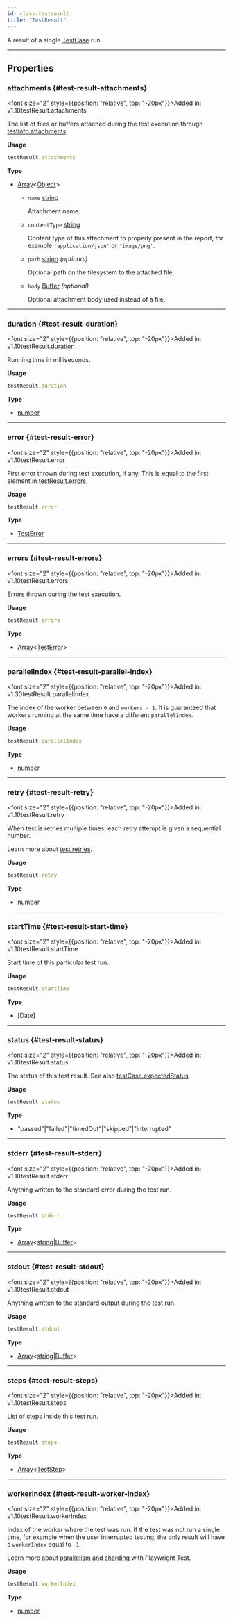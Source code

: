 ```yaml
---
id: class-testresult
title: "TestResult"
---
```



A result of a single [TestCase] run.


---

## Properties

### attachments {#test-result-attachments}

<font size="2" style={{position: "relative", top: "-20px"}}>Added in: v1.10</font><x-search>testResult.attachments</x-search>

The list of files or buffers attached during the test execution through [testInfo.attachments](/api/class-testinfo.mdx#test-info-attachments).

**Usage**

```js
testResult.attachments
```

**Type**
- [Array]<[Object]>
  - `name` [string]
    
    Attachment name.
  - `contentType` [string]
    
    Content type of this attachment to properly present in the report, for example `'application/json'` or `'image/png'`.
  - `path` [string] *(optional)*
    
    Optional path on the filesystem to the attached file.
  - `body` [Buffer] *(optional)*
    
    Optional attachment body used instead of a file.

---

### duration {#test-result-duration}

<font size="2" style={{position: "relative", top: "-20px"}}>Added in: v1.10</font><x-search>testResult.duration</x-search>

Running time in milliseconds.

**Usage**

```js
testResult.duration
```

**Type**
- [number]

---

### error {#test-result-error}

<font size="2" style={{position: "relative", top: "-20px"}}>Added in: v1.10</font><x-search>testResult.error</x-search>

First error thrown during test execution, if any. This is equal to the first element in [testResult.errors](/api/class-testresult.mdx#test-result-errors).

**Usage**

```js
testResult.error
```

**Type**
- [TestError]

---

### errors {#test-result-errors}

<font size="2" style={{position: "relative", top: "-20px"}}>Added in: v1.10</font><x-search>testResult.errors</x-search>

Errors thrown during the test execution.

**Usage**

```js
testResult.errors
```

**Type**
- [Array]<[TestError]>

---

### parallelIndex {#test-result-parallel-index}

<font size="2" style={{position: "relative", top: "-20px"}}>Added in: v1.30</font><x-search>testResult.parallelIndex</x-search>

The index of the worker between `0` and `workers - 1`. It is guaranteed that workers running at the same time have a different `parallelIndex`.

**Usage**

```js
testResult.parallelIndex
```

**Type**
- [number]

---

### retry {#test-result-retry}

<font size="2" style={{position: "relative", top: "-20px"}}>Added in: v1.10</font><x-search>testResult.retry</x-search>

When test is retries multiple times, each retry attempt is given a sequential number.

Learn more about [test retries](../test-retries.mdx#retries).

**Usage**

```js
testResult.retry
```

**Type**
- [number]

---

### startTime {#test-result-start-time}

<font size="2" style={{position: "relative", top: "-20px"}}>Added in: v1.10</font><x-search>testResult.startTime</x-search>

Start time of this particular test run.

**Usage**

```js
testResult.startTime
```

**Type**
- [Date]

---

### status {#test-result-status}

<font size="2" style={{position: "relative", top: "-20px"}}>Added in: v1.10</font><x-search>testResult.status</x-search>

The status of this test result. See also [testCase.expectedStatus](/api/class-testcase.mdx#test-case-expected-status).

**Usage**

```js
testResult.status
```

**Type**
- "passed"|"failed"|"timedOut"|"skipped"|"interrupted"

---

### stderr {#test-result-stderr}

<font size="2" style={{position: "relative", top: "-20px"}}>Added in: v1.10</font><x-search>testResult.stderr</x-search>

Anything written to the standard error during the test run.

**Usage**

```js
testResult.stderr
```

**Type**
- [Array]<[string]|[Buffer]>

---

### stdout {#test-result-stdout}

<font size="2" style={{position: "relative", top: "-20px"}}>Added in: v1.10</font><x-search>testResult.stdout</x-search>

Anything written to the standard output during the test run.

**Usage**

```js
testResult.stdout
```

**Type**
- [Array]<[string]|[Buffer]>

---

### steps {#test-result-steps}

<font size="2" style={{position: "relative", top: "-20px"}}>Added in: v1.10</font><x-search>testResult.steps</x-search>

List of steps inside this test run.

**Usage**

```js
testResult.steps
```

**Type**
- [Array]<[TestStep]>

---

### workerIndex {#test-result-worker-index}

<font size="2" style={{position: "relative", top: "-20px"}}>Added in: v1.10</font><x-search>testResult.workerIndex</x-search>

Index of the worker where the test was run. If the test was not run a single time, for example when the user interrupted testing, the only result will have a `workerIndex` equal to `-1`.

Learn more about [parallelism and sharding](../test-parallel.mdx) with Playwright Test.

**Usage**

```js
testResult.workerIndex
```

**Type**
- [number]


[Accessibility]: /api/class-accessibility.mdx "Accessibility"
[Android]: /api/class-android.mdx "Android"
[AndroidDevice]: /api/class-androiddevice.mdx "AndroidDevice"
[AndroidInput]: /api/class-androidinput.mdx "AndroidInput"
[AndroidSocket]: /api/class-androidsocket.mdx "AndroidSocket"
[AndroidWebView]: /api/class-androidwebview.mdx "AndroidWebView"
[APIRequest]: /api/class-apirequest.mdx "APIRequest"
[APIRequestContext]: /api/class-apirequestcontext.mdx "APIRequestContext"
[APIResponse]: /api/class-apiresponse.mdx "APIResponse"
[APIResponseAssertions]: /api/class-apiresponseassertions.mdx "APIResponseAssertions"
[Browser]: /api/class-browser.mdx "Browser"
[BrowserContext]: /api/class-browsercontext.mdx "BrowserContext"
[BrowserServer]: /api/class-browserserver.mdx "BrowserServer"
[BrowserType]: /api/class-browsertype.mdx "BrowserType"
[CDPSession]: /api/class-cdpsession.mdx "CDPSession"
[ConsoleMessage]: /api/class-consolemessage.mdx "ConsoleMessage"
[Coverage]: /api/class-coverage.mdx "Coverage"
[Dialog]: /api/class-dialog.mdx "Dialog"
[Download]: /api/class-download.mdx "Download"
[Electron]: /api/class-electron.mdx "Electron"
[ElectronApplication]: /api/class-electronapplication.mdx "ElectronApplication"
[ElementHandle]: /api/class-elementhandle.mdx "ElementHandle"
[FileChooser]: /api/class-filechooser.mdx "FileChooser"
[Frame]: /api/class-frame.mdx "Frame"
[FrameLocator]: /api/class-framelocator.mdx "FrameLocator"
[GenericAssertions]: /api/class-genericassertions.mdx "GenericAssertions"
[JSHandle]: /api/class-jshandle.mdx "JSHandle"
[Keyboard]: /api/class-keyboard.mdx "Keyboard"
[Locator]: /api/class-locator.mdx "Locator"
[LocatorAssertions]: /api/class-locatorassertions.mdx "LocatorAssertions"
[Logger]: /api/class-logger.mdx "Logger"
[Mouse]: /api/class-mouse.mdx "Mouse"
[Page]: /api/class-page.mdx "Page"
[PageAssertions]: /api/class-pageassertions.mdx "PageAssertions"
[Playwright]: /api/class-playwright.mdx "Playwright"
[PlaywrightAssertions]: /api/class-playwrightassertions.mdx "PlaywrightAssertions"
[Request]: /api/class-request.mdx "Request"
[Response]: /api/class-response.mdx "Response"
[Route]: /api/class-route.mdx "Route"
[Selectors]: /api/class-selectors.mdx "Selectors"
[SnapshotAssertions]: /api/class-snapshotassertions.mdx "SnapshotAssertions"
[TimeoutError]: /api/class-timeouterror.mdx "TimeoutError"
[Touchscreen]: /api/class-touchscreen.mdx "Touchscreen"
[Tracing]: /api/class-tracing.mdx "Tracing"
[Video]: /api/class-video.mdx "Video"
[WebSocket]: /api/class-websocket.mdx "WebSocket"
[Worker]: /api/class-worker.mdx "Worker"
[Fixtures]: /api/class-fixtures.mdx "Fixtures"
[Test]: /api/class-test.mdx "Test"
[TestConfig]: /api/class-testconfig.mdx "TestConfig"
[TestInfo]: /api/class-testinfo.mdx "TestInfo"
[TestInfoError]: /api/class-testinfoerror.mdx "TestInfoError"
[TestOptions]: /api/class-testoptions.mdx "TestOptions"
[TestProject]: /api/class-testproject.mdx "TestProject"
[TestStore]: /api/class-teststore.mdx "TestStore"
[WorkerInfo]: /api/class-workerinfo.mdx "WorkerInfo"
[Location]: /api/class-location.mdx "Location"
[Reporter]: /api/class-reporter.mdx "Reporter"
[Suite]: /api/class-suite.mdx "Suite"
[TestCase]: /api/class-testcase.mdx "TestCase"
[TestError]: /api/class-testerror.mdx "TestError"
[TestResult]: /api/class-testresult.mdx "TestResult"
[TestStep]: /api/class-teststep.mdx "TestStep"
[Element]: https://developer.mozilla.org/en-US/docs/Web/API/element "Element"
[EvaluationArgument]: /evaluating.mdx#evaluation-argument "EvaluationArgument"
[Promise]: https://developer.mozilla.org/en-US/docs/Web/JavaScript/Reference/Global_Objects/Promise "Promise"
[iterator]: https://developer.mozilla.org/en-US/docs/Web/JavaScript/Reference/Iteration_protocols "Iterator"
[origin]: https://developer.mozilla.org/en-US/docs/Glossary/Origin "Origin"
[selector]: https://developer.mozilla.org/en-US/docs/Web/CSS/CSS_Selectors "selector"
[Serializable]: https://developer.mozilla.org/en-US/docs/Web/JavaScript/Reference/Global_Objects/JSON/stringify#Description "Serializable"
[UIEvent.detail]: https://developer.mozilla.org/en-US/docs/Web/API/UIEvent/detail "UIEvent.detail"
[UnixTime]: https://en.wikipedia.org/wiki/Unix_time "Unix Time"
[xpath]: https://developer.mozilla.org/en-US/docs/Web/XPath "xpath"

[Array]: https://developer.mozilla.org/en-US/docs/Web/JavaScript/Reference/Global_Objects/Array "Array"
[boolean]: https://developer.mozilla.org/en-US/docs/Web/JavaScript/Data_structures#Boolean_type "Boolean"
[Buffer]: https://nodejs.org/api/buffer.html#buffer_class_buffer "Buffer"
[ChildProcess]: https://nodejs.org/api/child_process.html "ChildProcess"
[Error]: https://nodejs.org/api/errors.html#errors_class_error "Error"
[EventEmitter]: https://nodejs.org/api/events.html#events_class_eventemitter "EventEmitter"
[function]: https://developer.mozilla.org/en-US/docs/Web/JavaScript/Reference/Global_Objects/Function "Function"
[Map]: https://developer.mozilla.org/en-US/docs/Web/JavaScript/Reference/Global_Objects/Map "Map"
[null]: https://developer.mozilla.org/en-US/docs/Web/JavaScript/Reference/Global_Objects/null "null"
[number]: https://developer.mozilla.org/en-US/docs/Web/JavaScript/Data_structures#Number_type "Number"
[Object]: https://developer.mozilla.org/en-US/docs/Web/JavaScript/Reference/Global_Objects/Object "Object"
[Promise]: https://developer.mozilla.org/en-US/docs/Web/JavaScript/Reference/Global_Objects/Promise "Promise"
[Readable]: https://nodejs.org/api/stream.html#stream_class_stream_readable "Readable"
[ReadStream]: https://nodejs.org/api/fs.html#class-fsreadstream "ReadStream"
[RegExp]: https://developer.mozilla.org/en-US/docs/Web/JavaScript/Reference/Global_Objects/RegExp "RegExp"
[string]: https://developer.mozilla.org/en-US/docs/Web/JavaScript/Data_structures#String_type "string"
[void]: https://developer.mozilla.org/en-US/docs/Web/JavaScript/Reference/Global_Objects/undefined "void"
[URL]: https://nodejs.org/api/url.html "URL"

[all available image tags]: https://mcr.microsoft.com/en-us/product/playwright/about "all available image tags"
[Docker Hub]: https://hub.docker.com/_/microsoft-playwright "Docker Hub"
[Dockerfile.focal]: https://github.com/microsoft/playwright/blob/main/utils/docker/Dockerfile.focal "Dockerfile.focal"
